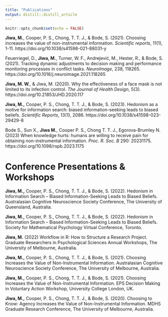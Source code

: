 ```yaml
---
title: "Publications"
output: distill::distill_article
---
```


```r
knitr::opts_chunk$set(echo = FALSE)
```

**Jiwa, M.**, Cooper, P. S., Chong, T. T. J., & Bode, S. (2021). Choosing increases the value of non-instrumental information. *Scientific reports*, 11(1), 1-11. https://doi.org/10.1038/s41598-021-88031-y

Feuerriegel, D., **Jiwa, M.**, Turner, W. F., Andrejević, M., Hester, R., & Bode, S. (2021). Tracking dynamic adjustments to decision making and performance monitoring processes in conflict tasks. *NeuroImage*, 238, 118265. https://doi.org/10.1016/j.neuroimage.2021.118265

**Jiwa, M. W.**, & Jiwa, M. (2020). Why the effectiveness of a face mask is not limited to its infection control. *The Journal of Health Design*, 5(3). https://doi.org/10.21853/JHD.2020.117

**Jiwa, M.,** Cooper, P. S., Chong, T. T. J., & Bode, S. (2023). Hedonism as a motive for information search: biased information-seeking leads to biased beliefs. *Scientific Reports*, 13(1), 2086. https://doi.org/10.1038/s41598-023-29429-8

Bode S., Sun X., **Jiwa M.**, Cooper P. S., Chong T. T. J., Egorova-Brumley N. (2023) When knowledge hurts: humans are willing to receive pain for obtaining non-instrumental information. *Proc. R. Soc. B* 290: 20231175. https://doi.org/10.1098/rspb.2023.1175

# Conference Presentations & Workshops

**Jiwa, M.,** Cooper, P. S., Chong, T. T. J., & Bode, S. (2022). Hedonism in Information Search – Biased
Information-Seeking Leads to Biased Beliefs. Australasian Cognitive Neuroscience Society Conference,
The University of Queensland, Australia.

**Jiwa, M.,** Cooper, P. S., Chong, T. T. J., & Bode, S. (2022). Hedonism in Information Search – Biased Information-Seeking Leads to Biased Beliefs. Society for Mathematical Psychology Virtual Conference, Toronto.

**Jiwa, M.** (2022) Workflow in R: How to Structure a Research Project. Graduate Researchers in Psychological Sciences Annual Workshops, The University of Melbourne, Australia.

**Jiwa, M.,** Cooper, P. S., Chong, T. T. J., & Bode, S. (2021). Choosing Increases the Value of Non-Instrumental Information. Australasian Cognitive Neuroscience Society Conference, The University of Melbourne, Australia.

**Jiwa, M.,** Cooper, P. S., Chong, T. T. J., & Bode, S. (2021). Choosing Increases the Value of Non-Instrumental Information. EPS Decision Making in Voluntary Action Workshop, University College London, UK.

**Jiwa, M.,** Cooper, P. S., Chong, T. T. J., & Bode, S. (2020). Choosing to Know: Agency Increases the Value of Non-Instrumental Information. MDHS Graduate Research Conference, The University of Melbourne, Australia.



